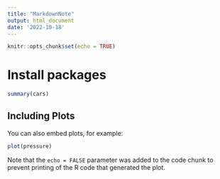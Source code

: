 ```yaml
---
title: "MarkdownNote"
output: html_document
date: '2022-10-18'
---
```


```r
knitr::opts_chunk$set(echo = TRUE)
```

# Install packages

```r
summary(cars)
```

## Including Plots

You can also embed plots, for example:

```r
plot(pressure)
```

Note that the `echo = FALSE` parameter was added to the code chunk to prevent printing of the R code that generated the plot.
